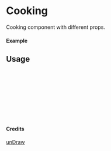 
<Meta of={Cooking} title="unDraw/Cooking" />

# Cooking

Cooking component with different props.

#### Example

<Canvas of={Cooking.Primary} />

## Usage

```ts
import { Cooking } from "yadl-ui";

const Example = () => {
  return (
      <Cooking />
  );
};

export default Example;
```

#### Credits
[unDraw](https://undraw.co/illustrations)
